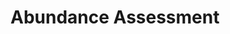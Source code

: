 <!-- \newpage -->
# Abundance Assessment {#count-table}

\begin{singlespace}
\normalfont\Large\center\textit{Assessing 16S marker-gene survey data analysis methods using mixtures of human stool sample DNA extracts.}
\end{singlespace}
\vspace{1pc}
